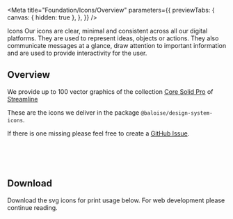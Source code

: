 
<Meta
  title="Foundation/Icons/Overview"
  parameters={{
    previewTabs: {
      canvas: { hidden: true },
    },
  }}
/>

<bal-doc-banner subtitle="Foundation" color="purple">
  Icons
</bal-doc-banner>

<bal-doc-lead>
  Our icons are clear, minimal and consistent across all our digital platforms. They are used to represent ideas,
  objects or actions. They also communicate messages at a glance, draw attention to important information and are used
  to provide interactivity for the user.
</bal-doc-lead>

## Overview

We provide up to 100 vector graphics of the collection [Core Solid Pro](https://www.streamlinehq.com/icons/streamline-mini-bold)
of [Streamline](https://www.streamlinehq.com)

These are the icons we deliver in the package `@baloise/design-system-icons`.

If there is one missing please feel free to create a [GitHub Issue](https://github.com/baloise/design-system/issues/new/choose).

<br />


<bal-doc-app>
  <bal-doc-icons icons={icons}></bal-doc-icons>
</bal-doc-app>

<br />
<br />

## Download

Download the svg icons for print usage below. For web development please continue reading.

<bal-doc-app>
  <bal-doc-download subject="icons.zip" subtitle="Our svg icons" link="/assets/download/icons.zip"></bal-doc-download>
</bal-doc-app>

<bal-doc-github link="/stories/foundation/icons/00-overview.stories.mdx"></bal-doc-github>

